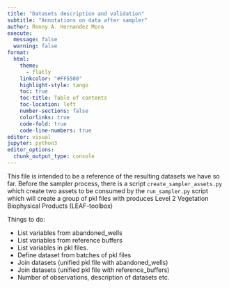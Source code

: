 ```yaml
---
title: "Datasets description and validation"
subtitle: "Annotations on data after sampler"
author: Ronny A. Hernandez Mora
execute:
  message: false
  warning: false
format: 
  html:
    theme:
      - flatly
    linkcolor: "#FF5500"
    highlight-style: tango
    toc: true
    toc-title: Table of contents
    toc-location: left
    number-sections: false
    colorlinks: true
    code-fold: true
    code-line-numbers: true
editor: visual
jupyter: python3
editor_options: 
  chunk_output_type: console
---
```


This file is intended to be a reference of the resulting datasets we have so
far. Before the sampler process, there is a script `create_sampler_assets.py`
which create two assets to be consumed by the `run_sampler.py` script which
will create a group of pkl files with produces Level 2 Vegetation Biophysical 
Products (LEAF-toolbox)

Things to do:

 - List variables from abandoned_wells
 - List variables from reference buffers
 - List variables in pkl files.
 - Define dataset from batches of pkl files
 - Join datasets (unified pkl file with abandoned_wells)
 - Join datasets (unified pkl file with reference_buffers)
 - Number of observations, description of datasets etc.


